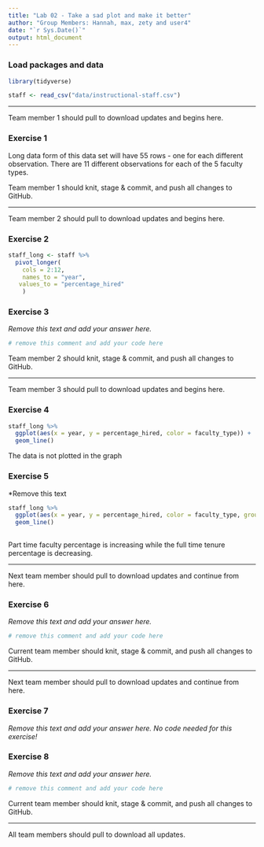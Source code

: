 ```yaml
---
title: "Lab 02 - Take a sad plot and make it better"
author: "Group Members: Hannah, max, zety and user4"
date: "`r Sys.Date()`"
output: html_document
---
```


### Load packages and data

```r
library(tidyverse) 
```

```r
staff <- read_csv("data/instructional-staff.csv")
```


--------


Team member 1 should pull to download updates and begins here.



### Exercise 1

Long data form of this data set will have 55 rows - one for each different observation. There are 11 different observations for each of the 5 faculty types.


Team member 1 should knit, stage & commit, and push all changes to GitHub.

--------

Team member 2 should pull to download updates and begins here.

### Exercise 2

```r
 
staff_long <- staff %>%
  pivot_longer(
    cols = 2:12, 
    names_to = "year",
   values_to = "percentage_hired"
    )
```


### Exercise 3

*Remove this text and add your answer here.*

```r
# remove this comment and add your code here
```


Team member 2 should knit, stage & commit, and push all changes to GitHub.

--------

Team member 3 should pull to download updates and begins here.


### Exercise 4


```r
staff_long %>%
  ggplot(aes(x = year, y = percentage_hired, color = faculty_type)) +
  geom_line()
```
The data is not plotted in the graph

### Exercise 5

*Remove this text 

```r
staff_long %>%
  ggplot(aes(x = year, y = percentage_hired, color = faculty_type, group = faculty_type)) +
  geom_line() 
  
```
Part time faculty percentage is increasing while the full time tenure percentage is decreasing.

--------

Next team member should pull to download updates and continue from here.


### Exercise 6

*Remove this text and add your answer here.*

```r
# remove this comment and add your code here
```


Current team member should knit, stage & commit, and push all changes to GitHub.

--------

Next team member should pull to download updates and continue from here.


### Exercise 7

*Remove this text and add your answer here. No code needed for this exercise!*


### Exercise 8

*Remove this text and add your answer here.*

```r
# remove this comment and add your code here
```


Current team member should knit, stage & commit, and push all changes to GitHub.

--------

All team members should pull to download all updates.



